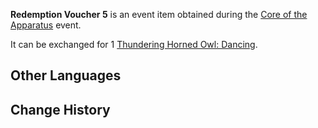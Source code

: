 {{Item Infobox
|id           = 101871
|image        = Item Redemption Voucher 5.png
|type         = Event Items
|group        = Redemption Vouchers
|description  = Used to redeem [[Thundering Horned Owl: Dancing]]
|source1      = [[Core of the Apparatus]] Event
|event        = Core of the Apparatus
}}
'''Redemption Voucher 5''' is an event item obtained during the [[Core of the Apparatus]] event.

It can be exchanged for 1 [[Thundering Horned Owl: Dancing]].

==Other Languages==
{{Other Languages
|default_hidden = 1
|en      = Redemption Voucher 5
|zhs     = 兑换券5号
|zhs_rm  = Duìhuàn-quàn Wǔ Hào
|zht     = 兌換券5號
|zht_rm  = Duìhuàn-quàn Wǔ Hào
|ja      = 引換券5
|ja_rm   = Hikikaeken Go
|ko      = 교환 쿠폰 5호
|ko_rm   = Gyohwan Kupon Oho
|es      = Cupón de canje n.º 5
|fr      = Coupon d'échange 5
|ru      = Купон обмена №5
|th      = คูปองแลกรับหมายเลข 5
|th_rm   = 
|vi      = Phiếu Quà Tặng 5
|de      = Gutschein Nr.5
|id      = Kupon Penukaran 5
|pt      = Cupom de Troca 5
}}

==Change History==
{{Change History|2.7}}